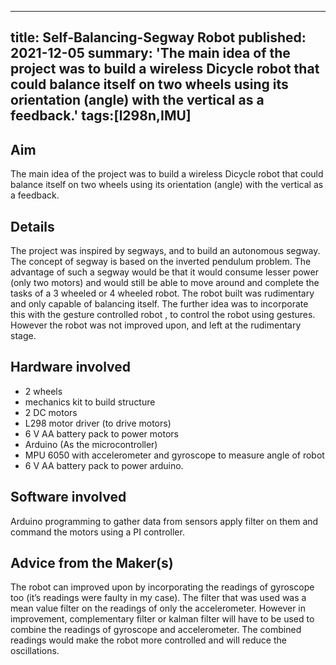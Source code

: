 <!-- ---
title: Self-Balancing-Segway Robot
tags: [l298n,IMU]
layout: article
mode: normal
type: article
sharing: true
author: Suyash Yeotikar
show_author_profile: true
show_title: true
full_width: false
header: true
cover: /assets/images/blog/thumbnails/Self-Balancing-Segway Robot.png
--- -->
---
title: Self-Balancing-Segway Robot
published: 2021-12-05
summary: 'The main idea of the project was to build a wireless Dicycle robot that could balance itself on two wheels using its orientation (angle) with the vertical as a feedback.'
tags:[l298n,IMU]
---
## Aim
The main idea of the project was to build a wireless Dicycle robot that could balance itself on two wheels using its orientation (angle) with the vertical as a feedback.

<!--more-->


## Details
The project was inspired by segways, and to build an autonomous segway. The concept of segway is based on the inverted pendulum problem. The advantage of such a segway would be that it would consume lesser power (only two motors) and would still be able to move around and complete the tasks of a 3 wheeled or 4 wheeled robot.  The robot built was rudimentary and only capable of balancing itself. The further idea was to incorporate this with the gesture controlled robot , to control the robot using gestures. However the robot was not improved upon, and left at the rudimentary stage.

## Hardware involved
- 2 wheels
- mechanics kit to build structure
- 2 DC motors
- L298 motor driver (to drive motors)
- 6 V AA battery pack to power motors
- Arduino (As the microcontroller)
- MPU 6050 with accelerometer and gyroscope to measure angle of robot
- 6 V AA battery pack to power arduino.

## Software involved
Arduino programming to gather data from sensors apply filter on them and command the motors using a PI controller.

## Advice from the Maker(s)
The robot can improved upon by incorporating the readings of gyroscope too (it’s readings were faulty in my case). The filter that was used was a mean value filter on the readings of only the accelerometer. However in improvement, complementary filter or kalman filter will have to be used to combine the readings of gyroscope and accelerometer. The combined readings would make the robot more controlled and will reduce the oscillations.
<EmbedItem url='https://www.youtube.com/embed/XvHmo1aPvVg' />




